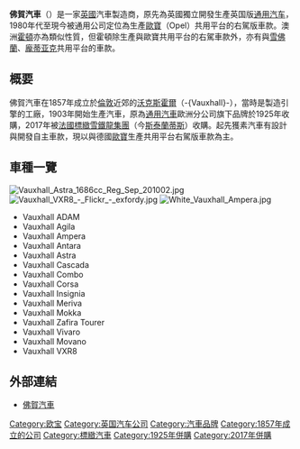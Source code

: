 {{unreferenced|time=2018-07-07T23:13:33+00:00}}
{{noteTA
|G1=Motor
|T=zh-tw:佛賀汽車; zh-hk:獲素汽車; zh-cn:沃克斯豪尔汽车;
|1=zh-tw:佛賀; zh-hk:獲素; zh-cn:沃克斯豪尔;
|2=zh-cn:庞蒂亚克; zh-hk:潘迪; zh-tw:龐帝克;
|3=zh-cn:霍顿; zh-hk:荷頓;
|4=zh-tw:歐寶; zh-hk:奧普; zh-cn:欧宝;
}}
{{Infobox Company
| company_name = 佛賀汽車
| company_name_en = Vauxhall Motors
| company_logo = [[File:Vauxhall_Logo.jpg|File:Vauxhall_Logo.jpg]]
| company_type = [[子公司|子公司]]
| foundation = 1857年
| location = {{GBR}}[[貝德福郡|貝德福郡]][[盧頓|盧頓]]
| key people = Duncan Aldred (MD)
| products = [[汽車|汽車]]
| revenue = €3,785 million (2004) [[Euro|EUR]]
| operating_income = €131 million (2004)
| net_income = €-176 million (2004)
| parent = [[斯泰蘭蒂斯|斯泰蘭蒂斯]]
| subsid =
| homepage = [http://www.vauxhall.co.uk/ -{Vauxhall.co.uk}-]
| footnotes =
}}

'''佛賀汽車'''（{{lang-en|-{Vauxhall}-}}）是一家[[英國|英國]]汽車製造商，原先為英國獨立開發生產英国版[[通用汽车|通用汽车]]，1980年代至現今被通用公司定位為生產[[歐寶|歐寶]]（Opel）共用平台的右駕版車款。澳洲[[霍顿汽车|霍頓]]亦為類似性質，但霍頓除生產與歐寶共用平台的右駕車款外，亦有與[[雪佛蘭|雪佛蘭]]、[[龐蒂克|龐蒂亚克]]共用平台的車款。

== 概要 ==
佛賀汽車在1857年成立於[[倫敦|倫敦]]近郊的[[沃克斯霍爾|沃克斯霍爾]]（-{Vauxhall}-），當時是製造引擎的工廠，1903年開始生產汽車，原為[[通用汽車|通用汽車]]歐洲分公司旗下品牌於1925年收購，2017年被[[法國|法國]][[標緻雪鐵龍集團|標緻雪鐵龍集團]]（今[[斯泰蘭蒂斯|斯泰蘭蒂斯]]）收購。起先獲素汽車有設計與開發自主車款，現以與德國[[歐寶|歐寶]]生產共用平台右駕版車款為主。

== 車種一覽 ==
[[File:Vauxhall_Astra_1686cc_Reg_Sep_201002.jpg|right]]
[[File:Vauxhall_VXR8_-_Flickr_-_exfordy.jpg|right]]
[[File:White_Vauxhall_Ampera.jpg|thumb]]
*Vauxhall ADAM
*Vauxhall Agila
*Vauxhall Ampera
*Vauxhall Antara
*Vauxhall Astra
*Vauxhall Cascada
*Vauxhall Combo
*Vauxhall Corsa
*Vauxhall Insignia
*Vauxhall Meriva
*Vauxhall Mokka
*Vauxhall Zafira Tourer
*Vauxhall Vivaro
*Vauxhall Movano
*Vauxhall VXR8

== 外部連結 ==
* [http://www.vauxhall.co.uk/ 佛賀汽車] {{Wayback|url=http://www.vauxhall.co.uk/ |date=20201130093129 }}


{{汽車小作品}}
{{公司小作品}}
{{DEFAULTSORT:Vauxhall}}
[[Category:欧宝|Category:欧宝]]
[[Category:英国汽车公司|Category:英国汽车公司]]
[[Category:汽車品牌|Category:汽車品牌]]
[[Category:1857年成立的公司|Category:1857年成立的公司]]
[[Category:標緻汽車|Category:標緻汽車]]
[[Category:1925年併購|Category:1925年併購]]
[[Category:2017年併購|Category:2017年併購]]